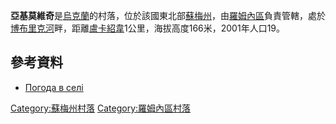 {{coord|50|37|5|N|33|33|27|E|scale:100000|display=title}}

'''亞基莫維奇'''是[[烏克蘭|烏克蘭]]的村落，位於該國東北部[[蘇梅州|蘇梅州]]，由[[羅姆內區|羅姆內區]]負責管轄，處於[[博布里克河_(蘇拉河支流)|博布里克河]]畔，距離[[盧卡紹韋_(羅姆內區)|盧卡紹韋]]1公里，海拔高度166米，2001年人口19。

==參考資料==
* [http://weather.in.ua/ua/symskaja/29518 Погода в селі ] {{Wayback|url=http://weather.in.ua/ua/symskaja/29518 |date=20181212115054 }}

{{DEFAULTSORT:Якимовичі}}
[[Category:蘇梅州村落|Category:蘇梅州村落]]
[[Category:羅姆內區村落|Category:羅姆內區村落]]


{{Sumy-geo-stub}}